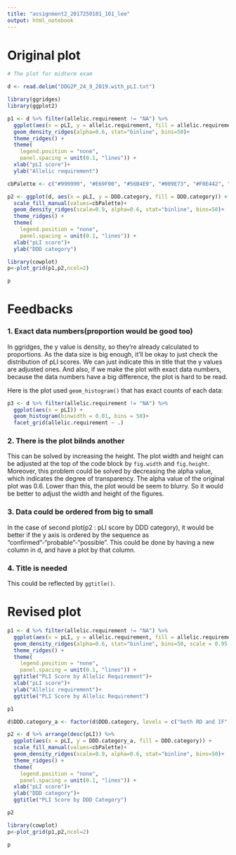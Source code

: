 ```yaml
---
title: "assignment2_2017250101_101_lee"
output: html_notebook
---
```

# Original plot

```r
# The plot for midterm exam

d <- read.delim("DDG2P_24_9_2019.with_pLI.txt")

library(ggridges)
library(ggplot2)

p1 <- d %>% filter(allelic.requirement != "NA") %>%
  ggplot(aes(x = pLI, y = allelic.requirement, fill = allelic.requirement)) +
  geom_density_ridges(alpha=0.6, stat="binline", bins=50)+
  theme_ridges() + 
  theme(
    legend.position = "none",
    panel.spacing = unit(0.1, "lines")) +
  xlab("pLI score")+
  ylab("Allelic requirement")

cbPalette <- c("#999999", "#E69F00", "#56B4E9", "#009E73", "#F0E442", "#0072B2", "#D55E00", "#CC79A7")

p2 <- ggplot(d, aes(x = pLI, y = DDD.category, fill = DDD.category)) +
  scale_fill_manual(values=cbPalette)+
  geom_density_ridges(scale=0.9, alpha=0.6, stat="binline", bins=50)+
  theme_ridges() + 
  theme(
    legend.position = "none",
    panel.spacing = unit(0.1, "lines")) +
  xlab("pLI score")+
  ylab("DDD category")

library(cowplot)
p<-plot_grid(p1,p2,ncol=2)

p
```

# Feedbacks

### 1. Exact data numbers(proportion would be good too)

In ggridges, the y value is density, so they're already calculated to proportions.
As the data size is big enough, it'll be okay to just check the distribution of pLI scores. We can just indicate this in title that the y values are adjusted ones.
And also, if we make the plot with exact data numbers, because the data numbers have a big difference, the plot is hard to be read. 

Here is the plot used `geom_histogram()` that has exact counts of each data:
```r
p3 <- d %>% filter(allelic.requirement != "NA") %>%
  ggplot(aes(x = pLI)) +
  geom_histogram(binwidth = 0.01, bins = 50)+
  facet_grid(allelic.requirement ~ .)
```


### 2. There is the plot bilnds another

This can be solved by increasing the height.
The plot width and height can be adjusted at the top of the code block by `fig.width` and `fig.height`.
Moreover, this problem could be solved by decreasing the alpha value, which indicates the degree of transparency. The alpha value of the original plot was 0.6. Lower than this, the plot would be seem to blurry. So it would be better to adjust the width and height of the figures.

### 3. Data could be ordered from big to small

In the case of second plot(p2 : pLI score by DDD category), it would be better if the y axis is ordered by the sequence as "confirmed"-"probable"-"possible". This could be done by having a new column in d, and have a plot by that column.

### 4. Title is needed

This could be reflected by `ggtitle()`.

# Revised plot

```r

p1 <- d %>% filter(allelic.requirement != "NA") %>%
  ggplot(aes(x = pLI, y = allelic.requirement, fill = allelic.requirement)) +
  geom_density_ridges(alpha=0.6, stat="binline", bins=50, scale = 0.95, draw_baseline = FALSE)+
  theme_ridges() + 
  theme(
    legend.position = "none",
    panel.spacing = unit(0.1, "lines")) +
  ggtitle("PLI Score by Allelic Requirement")+
  xlab("pLI score")+
  ylab("Allelic requirement")+
  ggtitle("PLI Score by Allelic Requirement")

p1

d$DDD.category_a <- factor(d$DDD.category, levels = c("both RD and IF", "child IF", "possible", "probable", "confirmed"))

p2 <- d %>% arrange(desc(pLI)) %>%
  ggplot(aes(x = pLI, y = DDD.category_a, fill = DDD.category)) +
  scale_fill_manual(values=cbPalette)+
  geom_density_ridges(scale=0.9, alpha=0.6, stat="binline", bins=50)+
  theme_ridges() + 
  theme(
    legend.position = "none",
    panel.spacing = unit(0.1, "lines")) +
  xlab("pLI score")+
  ylab("DDD category")+
  ggtitle("PLI Score by DDD Category")

p2

library(cowplot)
p<-plot_grid(p1,p2,ncol=2)

p
```
